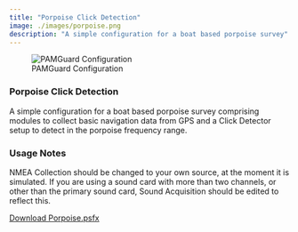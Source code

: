 ```yaml
---
title: "Porpoise Click Detection"
image: ./images/porpoise.png
description: "A simple configuration for a boat based porpoise survey"
---
```


![PAMGuard Configuration](./images/porpoise.png)

### Porpoise Click Detection

A simple configuration for a boat based porpoise survey comprising modules to collect basic navigation data from GPS and a Click Detector setup to detect in the porpoise frequency range.

### Usage Notes

NMEA Collection should be changed to your own source, at the moment it is simulated. If you are using a sound card with more than two channels, or other than the primary sound card, Sound Acquisition should be edited to reflect this.

[Download Porpoise.psfx](https://github.com/PAMGuard/configurations/releases/download/V1.0/Porpoise.psfx)
